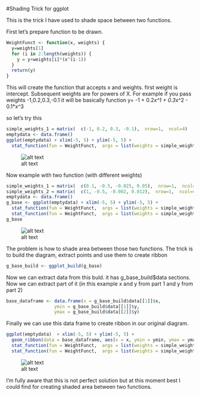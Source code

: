 #Shading Trick for ggplot

This is the trick I have used to shade space between two functions.

First let's prepare function to be drawn.

```R
WeightFunct <- function(x, weights) {
  y=weights[1]
  for (i in 2:length(weights)) {
    y = y+weights[i]*(x^(i-1))
  }
  return(y)
}
```

This will create the function that accepts x and weights. first weight is intercept. Subsequent weights are for powers of X.
For example if you pass weights -1,0.2,0.3,-0.1 it will be basically function y= -1 + 0.2*x^1 + 0.3*x^2 - 0.1*x^3

so let's try this 

```R
simple_weights_1 = matrix(  c(-1, 0.2, 0.3, -0.1),  nrow=1,  ncol=4) 
emptydata <- data.frame()
ggplot(emptydata) + xlim(-5, 5) + ylim(-5, 5) +
  stat_function(fun = WeightFunct,  args = list(weights = simple_weights_1), aes(color="simple_weights_1"))
```

![alt text](https://raw.githubusercontent.com/MarcinJ13/R_Machine_Learning/master/STDaiagram1.png "First ST Diagram")


Now example with two function (with different weights)

```R
simple_weights_1 = matrix(  c(0.1, -0.5, -0.025, 0.05),  nrow=1,  ncol=4) 
simple_weights_2 = matrix(  c(1, -0.5, -0.002, 0.012),  nrow=1,  ncol=4) 
emptydata <- data.frame()
g_base <- ggplot(emptydata) + xlim(-5, 5) + ylim(-5, 5) +
  stat_function(fun = WeightFunct,  args = list(weights = simple_weights_1), aes(color="simple_weights_1"))+
  stat_function(fun = WeightFunct,  args = list(weights = simple_weights_2), aes(color="simple_weights_2"))
g_base
```

![alt text](https://raw.githubusercontent.com/MarcinJ13/R_Machine_Learning/master/STDaiagram2.png "Second ST Diagram")

The problem is how to shade area between those two functions. The trick is to build the diagram, extract points and use them to create ribbon

```R
g_base_build <- ggplot_build(g_base)
```

Now we can extract data from this buld. it has g_base_build$data sections. Now we can extract part of it (in this example x and y from part 1 and y from part 2)

```R
base_dataframe <- data.frame(x = g_base_build$data[[1]]$x,
                  ymin = g_base_build$data[[1]]$y,
                  ymax = g_base_build$data[[2]]$y) 
```

Finally we can use this data frame to create ribbon in our original diagram.


```R
ggplot(emptydata)  + xlim(-5, 5) + ylim(-5, 5) + 
  geom_ribbon(data = base_dataframe, aes(x = x, ymin = ymin, ymax = ymax),fill = "grey", alpha = 0.4)+
  stat_function(fun = WeightFunct,  args = list(weights = simple_weights_1), aes(color="simple_weights_1"))+
  stat_function(fun = WeightFunct,  args = list(weights = simple_weights_2), aes(color="simple_weights_2"))
```

![alt text](https://raw.githubusercontent.com/MarcinJ13/R_Machine_Learning/master/STDaiagram3.png "Final ST Diagram")

I'm fully aware that this is not perfect solution but at this moment best I could find for creating shaded area between two functions.



